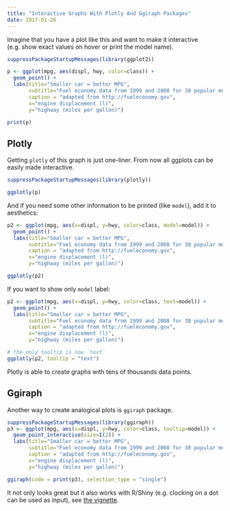 ```yaml
---
title: "Interactive Graphs With Plotly And Ggiraph Packages"
date: 2017-01-26
---
```


Imagine that you have a plot like this and want to make it interactive (e.g. show exact values on hover or print the model name).

```r
suppressPackageStartupMessages(library(ggplot2))

p <- ggplot(mpg, aes(displ, hwy, color=class)) + 
  geom_point() +
  labs(title="Smaller car = better MPG",
       subtitle="Fuel economy data from 1999 and 2008 for 38 popular models of car",
       caption = "adapted from http://fueleconomy.gov",
       x="engine displacement (l)",
       y="highway (miles per gallon)")

print(p)
```

## Plotly

Getting `plotly` of this graph is just one-liner. From now all ggplots can be easily made interactive.

```r
suppressPackageStartupMessages(library(plotly))

ggplotly(p)
```

And if you need some other information to be printed (like `model`), add it to aesthetics:

```r
p2 <- ggplot(mpg, aes(x=displ, y=hwy, color=class, model=model)) + 
  geom_point() +
  labs(title="Smaller car = better MPG",
       subtitle="Fuel economy data from 1999 and 2008 for 38 popular models of car",
       caption = "adapted from http://fueleconomy.gov",
       x="engine displacement (l)",
       y="highway (miles per gallon)")

ggplotly(p2)
```

If you want to show only `model` label:

```r
p2 <- ggplot(mpg, aes(x=displ, y=hwy, color=class, text=model)) + 
  geom_point() +
  labs(title="Smaller car = better MPG",
       subtitle="Fuel economy data from 1999 and 2008 for 38 popular models of car",
       caption = "adapted from http://fueleconomy.gov",
       x="engine displacement (l)",
       y="highway (miles per gallon)")

# the only tooltip is now `text`
ggplotly(p2, tooltip = "text")
```


Plotly is able to create graphs with tens of thousands data points.

## Ggiraph

Another way to create analogical plots is `ggiraph` package.

```r
suppressPackageStartupMessages(library(ggiraph))
p3 <- ggplot(mpg, aes(x=displ, y=hwy, color=class, tooltip=model)) + 
  geom_point_interactive(size=I(2)) + 
  labs(title="Smaller car = better MPG",
       subtitle="Fuel economy data from 1999 and 2008 for 38 popular models of car",
       caption = "adapted from http://fueleconomy.gov",
       x="engine displacement (l)",
       y="highway (miles per gallon)")

ggiraph(code = print(p3), selection_type = "single")
```

It not only looks great but it also works with R/Shiny (e.g. clocking on a dot can be used as input), see [the vignette](https://cran.r-project.org/web/packages/ggiraph/vignettes/shiny_usage.html).